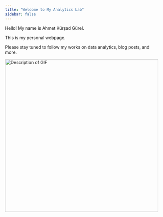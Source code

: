 ```yaml
---
title: "Welcome to My Analytics Lab"
sidebar: false 
---
```


Hello! My name is Ahmet Kürşad Gürel.

This is my personal webpage.

Please stay tuned to follow my works on data analytics, blog posts, and more.

<img src="images/godfather.gif" alt="Description of GIF" width="500px" height="500px"/>

